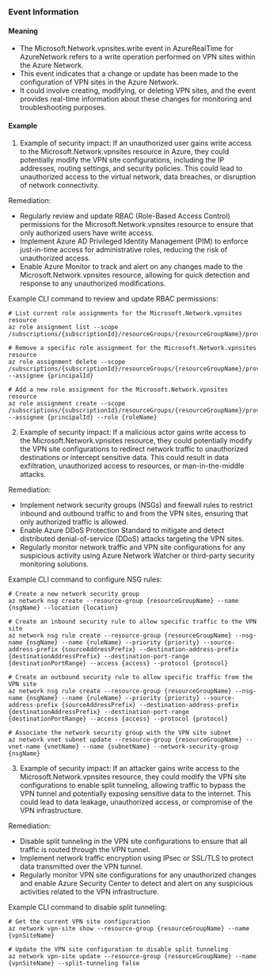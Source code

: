 
### Event Information

#### Meaning

- The Microsoft.Network.vpnsites.write event in AzureRealTime for AzureNetwork refers to a write operation performed on VPN sites within the Azure Network.
- This event indicates that a change or update has been made to the configuration of VPN sites in the Azure Network.
- It could involve creating, modifying, or deleting VPN sites, and the event provides real-time information about these changes for monitoring and troubleshooting purposes.

#### Example

1. Example of security impact: If an unauthorized user gains write access to the Microsoft.Network.vpnsites resource in Azure, they could potentially modify the VPN site configurations, including the IP addresses, routing settings, and security policies. This could lead to unauthorized access to the virtual network, data breaches, or disruption of network connectivity.

Remediation:
- Regularly review and update RBAC (Role-Based Access Control) permissions for the Microsoft.Network.vpnsites resource to ensure that only authorized users have write access.
- Implement Azure AD Privileged Identity Management (PIM) to enforce just-in-time access for administrative roles, reducing the risk of unauthorized access.
- Enable Azure Monitor to track and alert on any changes made to the Microsoft.Network.vpnsites resource, allowing for quick detection and response to any unauthorized modifications.

Example CLI command to review and update RBAC permissions:
```
# List current role assignments for the Microsoft.Network.vpnsites resource
az role assignment list --scope /subscriptions/{subscriptionId}/resourceGroups/{resourceGroupName}/providers/Microsoft.Network/vpnSites/{vpnSiteName}

# Remove a specific role assignment for the Microsoft.Network.vpnsites resource
az role assignment delete --scope /subscriptions/{subscriptionId}/resourceGroups/{resourceGroupName}/providers/Microsoft.Network/vpnSites/{vpnSiteName} --assignee {principalId}

# Add a new role assignment for the Microsoft.Network.vpnsites resource
az role assignment create --scope /subscriptions/{subscriptionId}/resourceGroups/{resourceGroupName}/providers/Microsoft.Network/vpnSites/{vpnSiteName} --assignee {principalId} --role {roleName}
```

2. Example of security impact: If a malicious actor gains write access to the Microsoft.Network.vpnsites resource, they could potentially modify the VPN site configurations to redirect network traffic to unauthorized destinations or intercept sensitive data. This could result in data exfiltration, unauthorized access to resources, or man-in-the-middle attacks.

Remediation:
- Implement network security groups (NSGs) and firewall rules to restrict inbound and outbound traffic to and from the VPN sites, ensuring that only authorized traffic is allowed.
- Enable Azure DDoS Protection Standard to mitigate and detect distributed denial-of-service (DDoS) attacks targeting the VPN sites.
- Regularly monitor network traffic and VPN site configurations for any suspicious activity using Azure Network Watcher or third-party security monitoring solutions.

Example CLI command to configure NSG rules:
```
# Create a new network security group
az network nsg create --resource-group {resourceGroupName} --name {nsgName} --location {location}

# Create an inbound security rule to allow specific traffic to the VPN site
az network nsg rule create --resource-group {resourceGroupName} --nsg-name {nsgName} --name {ruleName} --priority {priority} --source-address-prefix {sourceAddressPrefix} --destination-address-prefix {destinationAddressPrefix} --destination-port-range {destinationPortRange} --access {access} --protocol {protocol}

# Create an outbound security rule to allow specific traffic from the VPN site
az network nsg rule create --resource-group {resourceGroupName} --nsg-name {nsgName} --name {ruleName} --priority {priority} --source-address-prefix {sourceAddressPrefix} --destination-address-prefix {destinationAddressPrefix} --destination-port-range {destinationPortRange} --access {access} --protocol {protocol}

# Associate the network security group with the VPN site subnet
az network vnet subnet update --resource-group {resourceGroupName} --vnet-name {vnetName} --name {subnetName} --network-security-group {nsgName}
```

3. Example of security impact: If an attacker gains write access to the Microsoft.Network.vpnsites resource, they could modify the VPN site configurations to enable split tunneling, allowing traffic to bypass the VPN tunnel and potentially exposing sensitive data to the internet. This could lead to data leakage, unauthorized access, or compromise of the VPN infrastructure.

Remediation:
- Disable split tunneling in the VPN site configurations to ensure that all traffic is routed through the VPN tunnel.
- Implement network traffic encryption using IPsec or SSL/TLS to protect data transmitted over the VPN tunnel.
- Regularly monitor VPN site configurations for any unauthorized changes and enable Azure Security Center to detect and alert on any suspicious activities related to the VPN infrastructure.

Example CLI command to disable split tunneling:
```
# Get the current VPN site configuration
az network vpn-site show --resource-group {resourceGroupName} --name {vpnSiteName}

# Update the VPN site configuration to disable split tunneling
az network vpn-site update --resource-group {resourceGroupName} --name {vpnSiteName} --split-tunneling false
```

